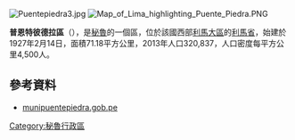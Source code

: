 [[Image:Puentepiedra3.jpg|right]]
[[Image:Map_of_Lima_highlighting_Puente_Piedra.PNG|right]]

'''普恩特彼德拉區'''（{{lang-es|Distrito de Puente Piedra}}），是[[秘魯|秘魯]]的一個區，位於該國西部[[利馬大區|利馬大區]]的[[利馬省|利馬省]]，始建於1927年2月14日，面積71.18平方公里，2013年人口320,837，人口密度每平方公里4,500人。

==參考資料==
*[http://www.munipuentepiedra.gob.pe munipuentepiedra.gob.pe] {{Wayback|url=http://www.munipuentepiedra.gob.pe/ |date=20210210214422 }}

{{coord|11|52|30|S|77|03|55|W|region:PE_type:adm3rd_source:kolossus-itwiki|display=title}}

{{Peru-geo-stub}}
[[Category:秘魯行政區|Category:秘魯行政區]]